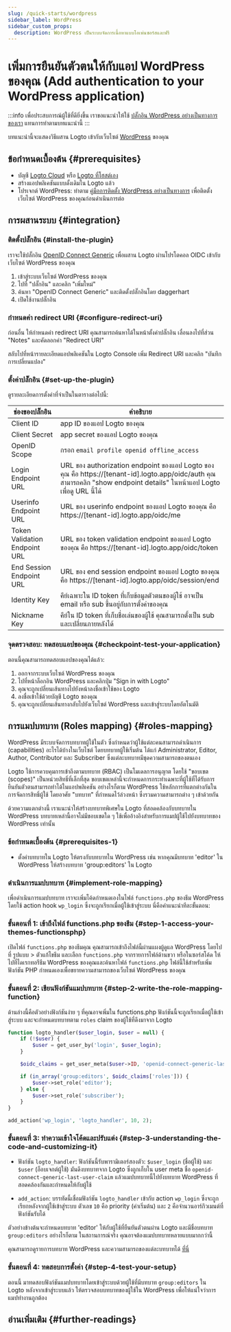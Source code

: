 ```yaml
---
slug: /quick-starts/wordpress
sidebar_label: WordPress
sidebar_custom_props:
  description: WordPress เป็นระบบจัดการเนื้อหาแบบโอเพ่นซอร์สและฟรี
---
```



# เพิ่มการยืนยันตัวตนให้กับแอป WordPress ของคุณ (Add authentication to your WordPress application)

:::info
เพื่อประสบการณ์ผู้ใช้ที่ดียิ่งขึ้น เราขอแนะนำให้ใช้ [ปลั๊กอิน WordPress อย่างเป็นทางการของเรา](../wordpress-plugin/README.mdx) แทนการทำตามบทแนะนำนี้
:::

บทแนะนำนี้จะแสดงวิธีผสาน Logto เข้ากับเว็บไซต์ [WordPress](https://wordpress.org) ของคุณ

## ข้อกำหนดเบื้องต้น \{#prerequisites}

- บัญชี [Logto Cloud](https://cloud.logto.io) หรือ [Logto ที่โฮสต์เอง](/introduction/set-up-logto-oss)
- สร้างแอปพลิเคชันแบบดั้งเดิมใน Logto แล้ว
- โปรเจกต์ WordPress: ทำตาม [คู่มือการติดตั้ง WordPress อย่างเป็นทางการ](https://wordpress.org/support/article/how-to-install-wordpress/) เพื่อติดตั้งเว็บไซต์ WordPress ของคุณก่อนดำเนินการต่อ

## การผสานระบบ \{#integration}

### ติดตั้งปลั๊กอิน \{#install-the-plugin}

เราจะใช้ปลั๊กอิน [OpenID Connect Generic](https://wordpress.org/plugins/generic-openid-connect/) เพื่อผสาน Logto ผ่านโปรโตคอล OIDC เข้ากับเว็บไซต์ WordPress ของคุณ

1. เข้าสู่ระบบเว็บไซต์ WordPress ของคุณ
2. ไปที่ "ปลั๊กอิน" และคลิก "เพิ่มใหม่"
3. ค้นหา "OpenID Connect Generic" และติดตั้งปลั๊กอินโดย daggerhart
4. เปิดใช้งานปลั๊กอิน

### กำหนดค่า redirect URI \{#configure-redirect-uri}

ก่อนอื่น ให้กำหนดค่า redirect URI คุณสามารถค้นหาได้ในหน้าตั้งค่าปลั๊กอิน เลื่อนลงไปที่ส่วน "Notes" และคัดลอกค่า "Redirect URI"

สลับไปที่หน้ารายละเอียดแอปพลิเคชันใน Logto Console เพิ่ม Redirect URI และคลิก "บันทึกการเปลี่ยนแปลง"

### ตั้งค่าปลั๊กอิน \{#set-up-the-plugin}

ดูรายละเอียดการตั้งค่าที่จำเป็นในตารางต่อไปนี้:

| ช่องของปลั๊กอิน               | คำอธิบาย                                                                                                                                                                |
| ----------------------------- | ----------------------------------------------------------------------------------------------------------------------------------------------------------------------- |
| Client ID                     | app ID ของแอป Logto ของคุณ                                                                                                                                              |
| Client Secret                 | app secret ของแอป Logto ของคุณ                                                                                                                                          |
| OpenID Scope                  | กรอก `email profile openid offline_access`                                                                                                                              |
| Login Endpoint URL            | URL ของ authorization endpoint ของแอป Logto ของคุณ คือ https://[tenant-id].logto.app/oidc/auth คุณสามารถคลิก "show endpoint details" ในหน้าแอป Logto เพื่อดู URL นี้ได้ |
| Userinfo Endpoint URL         | URL ของ userinfo endpoint ของแอป Logto ของคุณ คือ https://[tenant-id].logto.app/oidc/me                                                                                 |
| Token Validation Endpoint URL | URL ของ token validation endpoint ของแอป Logto ของคุณ คือ https://[tenant-id].logto.app/oidc/token                                                                      |
| End Session Endpoint URL      | URL ของ end session endpoint ของแอป Logto ของคุณ คือ https://[tenant-id].logto.app/oidc/session/end                                                                     |
| Identity Key                  | คีย์เฉพาะใน ID token ที่เก็บข้อมูลตัวตนของผู้ใช้ อาจเป็น email หรือ sub ขึ้นอยู่กับการตั้งค่าของคุณ                                                                     |
| Nickname Key                  | คีย์ใน ID token ที่เก็บชื่อเล่นของผู้ใช้ คุณสามารถตั้งเป็น sub และเปลี่ยนภายหลังได้                                                                                     |

### จุดตรวจสอบ: ทดสอบแอปของคุณ \{#checkpoint-test-your-application}

ตอนนี้คุณสามารถทดสอบแอปของคุณได้แล้ว:

1. ออกจากระบบเว็บไซต์ WordPress ของคุณ
2. ไปที่หน้าล็อกอิน WordPress และคลิกปุ่ม "Sign in with Logto"
3. คุณจะถูกเปลี่ยนเส้นทางไปยังหน้าลงชื่อเข้าใช้ของ Logto
4. ลงชื่อเข้าใช้ด้วยบัญชี Logto ของคุณ
5. คุณจะถูกเปลี่ยนเส้นทางกลับไปยังเว็บไซต์ WordPress และเข้าสู่ระบบโดยอัตโนมัติ

## การแมปบทบาท (Roles mapping) \{#roles-mapping}

WordPress มีระบบจัดการบทบาทผู้ใช้ในตัว ซึ่งกำหนดว่าผู้ใช้แต่ละคนสามารถดำเนินการ (capabilities) อะไรได้บ้างในเว็บไซต์ โดยบทบาทผู้ใช้เริ่มต้น ได้แก่ Administrator, Editor, Author, Contributor และ Subscriber ซึ่งแต่ละบทบาทมีชุดความสามารถของตนเอง

Logto ใช้การควบคุมการเข้าถึงตามบทบาท (RBAC) เป็นโมเดลการอนุญาต โดยใช้ "ขอบเขต (scopes)" เป็นหน่วยสิทธิ์ที่เล็กที่สุด ขอบเขตเหล่านี้จะกำหนดการกระทำเฉพาะที่ผู้ใช้ที่ได้รับการยืนยันตัวตนสามารถทำได้ในแอปพลิเคชัน อย่างไรก็ตาม WordPress ใช้หลักการที่แตกต่างกันในการจัดการสิทธิ์ผู้ใช้ โดยอาศัย "บทบาท" ที่กำหนดไว้ล่วงหน้า ซึ่งรวมความสามารถต่าง ๆ เข้าด้วยกัน

ด้วยความแตกต่างนี้ เราแนะนำให้สร้างบทบาทพิเศษใน Logto ที่สอดคล้องกับบทบาทใน WordPress บทบาทเหล่านี้อาจไม่มีขอบเขตใด ๆ ใช้เพื่ออ้างอิงสำหรับการแมปผู้ใช้ไปยังบทบาทของ WordPress เท่านั้น

### ข้อกำหนดเบื้องต้น \{#prerequisites-1}

- ตั้งค่าบทบาทใน Logto ให้ตรงกับบทบาทใน WordPress เช่น หากคุณมีบทบาท 'editor' ใน WordPress ให้สร้างบทบาท 'group:editors' ใน Logto

### ดำเนินการแมปบทบาท \{#implement-role-mapping}

เพื่อดำเนินการแมปบทบาท เราจะเพิ่มโค้ดกำหนดเองในไฟล์ `functions.php` ของธีม WordPress โดยใช้ action hook `wp_login` ซึ่งจะถูกเรียกเมื่อผู้ใช้เข้าสู่ระบบ นี่คือคำแนะนำทีละขั้นตอน:

### ขั้นตอนที่ 1: เข้าถึงไฟล์ functions.php ของธีม \{#step-1-access-your-themes-functionsphp}

เปิดไฟล์ `functions.php` ของธีมคุณ คุณสามารถเข้าถึงไฟล์นี้ผ่านแผงผู้ดูแล WordPress โดยไปที่ รูปแบบ > ตัวแก้ไขธีม และเลือก `functions.php` จากรายการไฟล์ด้านขวา หรือในซอร์สโค้ด ให้ไปที่ไดเรกทอรีธีม WordPress ของคุณและค้นหาไฟล์ `functions.php` ไฟล์นี้ใช้สำหรับเพิ่มฟังก์ชัน PHP กำหนดเองเพื่อขยายความสามารถของเว็บไซต์ WordPress ของคุณ

### ขั้นตอนที่ 2: เขียนฟังก์ชันแมปบทบาท \{#step-2-write-the-role-mapping-function}

ด้านล่างนี้คือตัวอย่างฟังก์ชันง่าย ๆ ที่คุณอาจเพิ่มใน functions.php ฟังก์ชันนี้จะถูกเรียกเมื่อผู้ใช้เข้าสู่ระบบ และจะกำหนดบทบาทตาม `roles` claim ของผู้ใช้ที่ดึงมาจาก Logto

```php
function logto_handler($user_login, $user = null) {
	if (!$user) {
		$user = get_user_by('login', $user_login);
	}

	$oidc_claims = get_user_meta($user->ID, 'openid-connect-generic-last-user-claim', true);

	if (in_array('group:editors', $oidc_claims['roles'])) {
		$user->set_role('editor');
	} else {
		$user->set_role('subscriber');
	}
}

add_action('wp_login', 'logto_handler', 10, 2);
```

### ขั้นตอนที่ 3: ทำความเข้าใจโค้ดและปรับแต่ง \{#step-3-understanding-the-code-and-customizing-it}

- ฟังก์ชัน `logto_handler`: ฟังก์ชันนี้รับพารามิเตอร์สองตัว: `$user_login` (ชื่อผู้ใช้) และ `$user` (อ็อบเจกต์ผู้ใช้) มันดึงบทบาทจาก Logto ซึ่งถูกเก็บใน user meta ชื่อ `openid-connect-generic-last-user-claim` แล้วแมปบทบาทนี้ไปยังบทบาท WordPress ที่สอดคล้องกันและกำหนดให้กับผู้ใช้

- `add_action`: บรรทัดนี้เชื่อมฟังก์ชัน `logto_handler` เข้ากับ action `wp_login` ซึ่งจะถูกเรียกหลังจากผู้ใช้เข้าสู่ระบบ ตัวเลข `10` คือ priority (ค่าเริ่มต้น) และ `2` คือจำนวนอาร์กิวเมนต์ที่ฟังก์ชันรับได้

ตัวอย่างข้างต้นจะกำหนดบทบาท 'editor' ให้กับผู้ใช้ที่ยืนยันตัวตนผ่าน Logto และมีชื่อบทบาท `group:editors` อย่างไรก็ตาม ในสถานการณ์จริง คุณอาจต้องแมปบทบาทหลายแบบมากกว่านี้

คุณสามารถดูรายการบทบาท WordPress และความสามารถของแต่ละบทบาทได้ [ที่นี่](https://wordpress.org/support/article/roles-and-capabilities/)

### ขั้นตอนที่ 4: ทดสอบการตั้งค่า \{#step-4-test-your-setup}

ตอนนี้ มาทดสอบฟังก์ชันแมปบทบาทโดยเข้าสู่ระบบด้วยผู้ใช้ที่มีบทบาท `group:editors` ใน Logto หลังจากเข้าสู่ระบบแล้ว ให้ตรวจสอบบทบาทของผู้ใช้ใน WordPress เพื่อให้แน่ใจว่าการแมปทำงานถูกต้อง

## อ่านเพิ่มเติม \{#further-readings}

<FurtherReadings />
